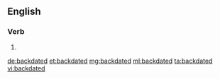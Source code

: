 ==English==

===Verb===
{{head|en|verb form}}

# {{en-past of|backdate}}

[[de:backdated]]
[[et:backdated]]
[[mg:backdated]]
[[ml:backdated]]
[[ta:backdated]]
[[vi:backdated]]